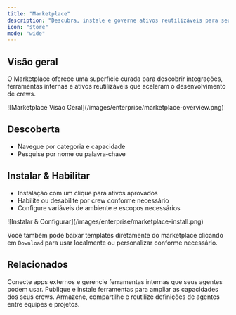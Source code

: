 ```yaml
---
title: "Marketplace"
description: "Descubra, instale e governe ativos reutilizáveis para seus crews enterprise."
icon: "store"
mode: "wide"
---
```


## Visão geral

O Marketplace oferece uma superfície curada para descobrir integrações, ferramentas internas e ativos reutilizáveis que aceleram o desenvolvimento de crews.

<Frame>
  ![Marketplace Visão Geral](/images/enterprise/marketplace-overview.png)
</Frame>

## Descoberta

- Navegue por categoria e capacidade
- Pesquise por nome ou palavra‑chave

## Instalar & Habilitar

- Instalação com um clique para ativos aprovados
- Habilite ou desabilite por crew conforme necessário
- Configure variáveis de ambiente e escopos necessários

<Frame>
  ![Instalar & Configurar](/images/enterprise/marketplace-install.png)
</Frame>

Você também pode baixar templates diretamente do marketplace clicando em `Download` para usar localmente ou personalizar conforme necessário.

## Relacionados

<CardGroup cols={3}>
  <Card title="Ferramentas & Integrações" href="/pt-BR/enterprise/features/tools-and-integrations" icon="wrench">
    Conecte apps externos e gerencie ferramentas internas que seus agentes podem usar.
  </Card>
  <Card title="Repositório de Ferramentas" href="/pt-BR/enterprise/features/tool-repository" icon="toolbox">
    Publique e instale ferramentas para ampliar as capacidades dos seus crews.
  </Card>
  <Card title="Repositório de Agentes" href="/pt-BR/enterprise/features/agent-repositories" icon="people-group">
    Armazene, compartilhe e reutilize definições de agentes entre equipes e projetos.
  </Card>
</CardGroup>
